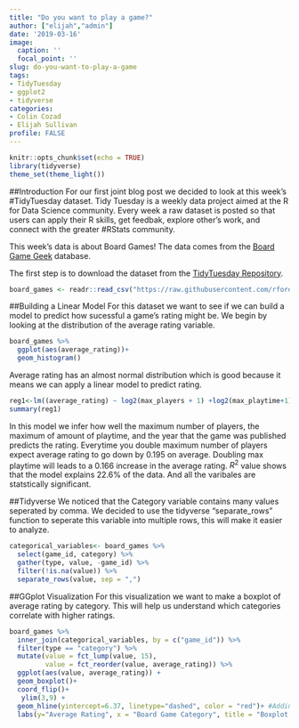 ```yaml
---
title: "Do you want to play a game?"
author: ["elijah","admin"] 
date: '2019-03-16'
image:
  caption: ''
  focal_point: ''
slug: do-you-want-to-play-a-game
tags:
- TidyTuesday
- ggplot2
- tidyverse
categories:
- Colin Cozad
- Elijah Sullivan
profile: FALSE
---
```


```r
knitr::opts_chunk$set(echo = TRUE)
library(tidyverse)
theme_set(theme_light())
```

##Introduction
For our first joint blog post we decided to look at this week's #TidyTuesday dataset. Tidy Tuesday is a weekly data project aimed at the R for Data Science community. Every week a raw dataset is posted so that users can apply their R skills, get feedbak, explore other's work, and connect with the greater #RStats community.

This week's data is about Board Games! The data comes from the [Board Game Geek](https://boardgamegeek.com/) database. 

The first step is to download the dataset from the [TidyTuesday Repository](https://github.com/rfordatascience/tidytuesday).

```r
board_games <- readr::read_csv("https://raw.githubusercontent.com/rfordatascience/tidytuesday/master/data/2019/2019-03-12/board_games.csv")
```


##Building a Linear Model
For this dataset we want to see if we can build a model to predict how sucessful a game's rating might be. We  begin by looking at the distribution of the average rating variable.

```r
board_games %>%
  ggplot(aes(average_rating))+
  geom_histogram()
```

Average rating has an almost normal distribution which is good because it means we can apply a linear model to predict rating. 

```r
reg1<-lm((average_rating) ~ log2(max_players + 1) +log2(max_playtime+1) + year_published, data = board_games) 
summary(reg1)
```
In this model we infer how well the maximum number of players, the maximum of amount of playtime, and the year that the game was published predicts the rating. Everytime you double maximum number of players expect average rating to go down  by 0.195 on average. Doubling max playtime will leads to a 0.166 increase in the average rating. $R^2$ value shows that the model explains 22.6% of the data. And all the varibales are statstically significant. 

##Tidyverse
We noticed that the Category variable contains many values seperated by comma. We decided to use the tidyverse "separate_rows" function to seperate this variable into multiple rows, this will make it easier to analyze. 
```r
categorical_variables<- board_games %>% 
  select(game_id, category) %>% 
  gather(type, value, -game_id) %>%
  filter(!is.na(value)) %>%
  separate_rows(value, sep = ",")
```

##GGplot Visualization
For this visualization we want to make a boxplot of average rating by category. This will help us understand which categories correlate with higher ratings. 
```r
board_games %>% 
  inner_join(categorical_variables, by = c("game_id")) %>%
  filter(type == "category") %>%
  mutate(value = fct_lump(value, 15),
         value = fct_reorder(value, average_rating)) %>%
  ggplot(aes(value, average_rating)) +
  geom_boxplot()+
  coord_flip()+
   ylim(3,9) +
  geom_hline(yintercept=6.37, linetype="dashed", color = "red")+ #Adding a vertical line at the mean
  labs(y="Average Rating", x = "Board Game Category", title = "Boxplot of Game Category and Rating", caption= "The red dashed line represents the mean Average Rating")
```

